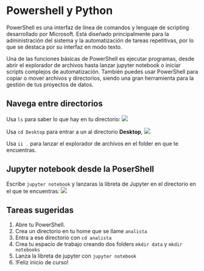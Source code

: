 # Powershell y Python 

PowerShell es una interfaz de línea de comandos y lenguaje de scripting desarrollado por Microsoft. Está diseñado principalmente para la administración del sistema y la automatización de tareas repetitivas, por lo que se destaca por su interfaz en modo texto.

Una de las funciones básicas de PowerShell es ejecutar programas, desde abrir el explorador de archivos hasta  lanzar jupyter notebook o iniciar  scripts complejos de automatización. También puedes usar PowerShell para copiar o mover archivos y directorios, siendo una gran herramienta para la gestión de tus proyectos de datos.

## Navega entre directorios

Usa `ls` para saber lo que hay en tu directorio:
![](../../img/ls.png)

Usa `cd Desktop` para entrar a un al directorio **Desktop**,
![](../../img/cd_desktop.png)

Usa `ii .` para lanzar el explorador de archivos en el folder en que te encuentras.

## Jupyter notebook desde la PoserShell

Escribe `jupyter notebook` y lanzaras la libreta de Jupyter 
en el directorio en el que te encuentras:
![](../../img/jupyter_notebook.png)

## Tareas sugeridas

1. Abre tu PowerShell.
1. Crea un directorio en tu home que se llame `analista`
1. Entra a ese directorio con `cd analista`
1. Crea tu espacio de trabajo creando dos folders `mkdir data` y `mkdir notebooks`
1. Lanza la libreta de jupyter  con `jupyter notebook`
1. !Feliz inicio de curso!




